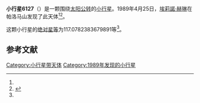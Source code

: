 {{Infobox planet
| bgcolour = #FFFFC0
| name = 6127 Hetherington
| symbol = 
| image = 
| caption = 
| discovery = yes
| discovery_ref = 
| discoverer = [[埃莉諾·赫琳|埃莉諾·赫琳]]
| discovery_site = [[帕洛马山|帕洛马山]] 
| discovered = 1989年4月25日
| designations = yes
| mp_name = 
| named_after = 
| alt_names = 1989 HD/ 1984 EH1
| mp_category = [[主带小行星|主带小行星]]
| orbit_ref = <ref name="a">[http://ssd.jpl.nasa.gov/sbdb.cgi?sstr=6127 6127 Hetherington] {{Wayback|url=http://ssd.jpl.nasa.gov/sbdb.cgi?sstr=6127 |date=20200820210314 }}，小行星數據庫瀏覽器（JPL Small-Body Database Browser）－[[美国国家航空航天局|美国国家航空航天局]]喷气推进实验室</ref>
| epoch = 2456400.5 (2013年4月18日更新)
| aphelion = {{convert|2.996410479472218|AU|km|3|abbr=on|lk=out}}
| perihelion = {{convert|2.213171291952452|AU|km|3|abbr=on}}
| semimajor = {{convert|2.604790885712335|AU|km|3|abbr=on}}
| eccentricity = 0.150345886
| period = 1535.527937 [[日|日]]<br />4.2[[儒略年|儒略年]]
| avg_speed = 
| inclination = 13.83769624254131
| asc_node = 143.3002966301553
| mean_anomaly = 
| arg_peri = 117.0782383679891
| satellites = 
| physical_characteristics = yes
| dimensions = 
| mass = 
| density = 
| surface_grav = 
| escape_velocity = 
| sidereal_day = 
| axial_tilt = 
| pole_ecliptic_lat = 
| pole_ecliptic_lon = 
| albedo = 
| temperatures= 
| temp_name1 = 
| mean_temp_1 = 
| max_temp_1 = 
| temp_name2 = 
| max_temp_2 = 
| spectral_type = 
| abs_magnitude = 117.0782383679891
}}

'''小行星6127'''（{{lang-en|6127 Hetherington}}）是一颗围绕[[太阳|太阳]][[公转|公转]]的[[小行星|小行星]]。1989年4月25日，[[埃莉諾·赫琳|埃莉諾·赫琳]]在帕洛马山发现了此天体<ref name="a" /><ref>{{cite news|title=小行星列表|url=http://cfa-www.harvard.edu/iau/lists/NumberedMPs.txt|accessdate=2013-07-08|newspaper=哈佛大学|archive-date=2008-05-17|archive-url=https://web.archive.org/web/20080517010638/http://cfa-www.harvard.edu/iau/lists/NumberedMPs.txt|dead-url=no}}</ref>。

这颗小行星的[[绝对星等|绝对星等]]为117.0782383679891等<ref name="a" />。

==参考文献==
{{reflist}}
{{Minor Planet Number|[[小行星6126|小行星6126]]|[[小行星6128|小行星6128]]}}

{{小天体}}

[[Category:小行星带天体|Category:小行星带天体]]
[[Category:1989年发现的小行星|Category:1989年发现的小行星]]

{{asteroid-stub}}
